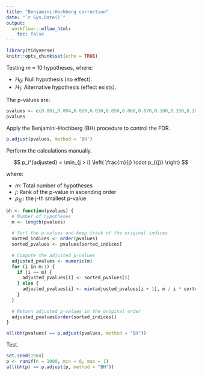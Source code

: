 ```yaml
---
title: "Benjamini-Hochberg correction"
date: "`r Sys.Date()`"
output:
  workflowr::wflow_html:
    toc: false
---
```


```r
library(tidyverse)
knitr::opts_chunk$set(echo = TRUE)
```

Testing $m$ = 10 hypotheses, where:

* $H_0$: Null hypothesis (no effect).
* $H_1$: Alternative hypothesis (effect exists).

The p-values are:

```r
pvalues <- c(0.001,0.004,0.020,0.030,0.050,0.060,0.070,0.100,0.150,0.200)
pvalues
```

Apply the Benjamini-Hochberg (BH) procedure to control the FDR.

```r
p.adjust(pvalues, method = 'BH')
```

Perform the calculations manually.

$$
p_i^{adjusted} = \min_{j > i} \left( \frac{m}{j} \cdot p_{(j)} \right)
$$

where:

* $m$: Total number of hypotheses
* $j$: Rank of the p-value in ascending order
* $p_{(j)}$: the j-th smallest p-value

```r
bh <- function(pvalues) {
  # Number of hypotheses
  m <- length(pvalues)
  
  # Sort the p-values and keep track of the original indices
  sorted_indices <- order(pvalues)
  sorted_pvalues <- pvalues[sorted_indices]
  
  # Compute the adjusted p-values
  adjusted_pvalues <- numeric(m)
  for (i in m:1) {
    if (i == m) {
      adjusted_pvalues[i] <- sorted_pvalues[i]
    } else {
      adjusted_pvalues[i] <- min(adjusted_pvalues[i + 1], m / i * sorted_pvalues[i])
    }
  }
  
  # Return adjusted p-values in the original order
  adjusted_pvalues[order(sorted_indices)]
}

all(bh(pvalues) == p.adjust(pvalues, method = "BH"))
```

Test.

```r
set.seed(1984)
p <- runif(n = 1000, min = 0, max = 1)
all(bh(p) == p.adjust(p, method = "BH"))
```
